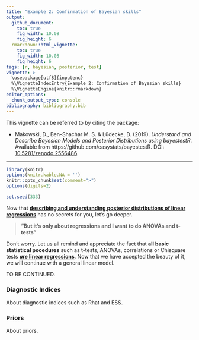 ```yaml
---
title: "Example 2: Confirmation of Bayesian skills"
output: 
  github_document:
    toc: true
    fig_width: 10.08
    fig_height: 6
  rmarkdown::html_vignette:
    toc: true
    fig_width: 10.08
    fig_height: 6
tags: [r, bayesian, posterior, test]
vignette: >
  \usepackage[utf8]{inputenc}
  %\VignetteIndexEntry{Example 2: Confirmation of Bayesian skills}
  %\VignetteEngine{knitr::rmarkdown}
editor_options: 
  chunk_output_type: console
bibliography: bibliography.bib
---
```


This vignette can be referred to by citing the package:

- Makowski, D., Ben-Shachar M. S. \& Lüdecke, D. (2019). *Understand and Describe Bayesian Models and Posterior Distributions using bayestestR*. Available from https://github.com/easystats/bayestestR. DOI: [10.5281/zenodo.2556486](https://zenodo.org/record/2556486).

---

```r
library(knitr)
options(knitr.kable.NA = '')
knitr::opts_chunk$set(comment=">")
options(digits=2)

set.seed(333)
```


Now that [**describing and understanding posterior distributions of linear regressions**](https://easystats.github.io/bayestestR/articles/example1.html) has no secrets for you, let's go deeper.

> **"But it's only about regressions and I want to do ANOVAs and t-tests"**

Don't worry. Let us all remind and appreciate the fact that **all basic statistical pocedures** such as t-tests, ANOVAs, correlations or Chisquare tests [***are* linear regressions**](https://lindeloev.github.io/tests-as-linear/). Now that we have accepted the beauty of it, we will continue with a general linear model.


TO BE CONTINUED.

### Diagnostic Indices

About diagnostic indices such as Rhat and ESS.


### Priors

About priors.